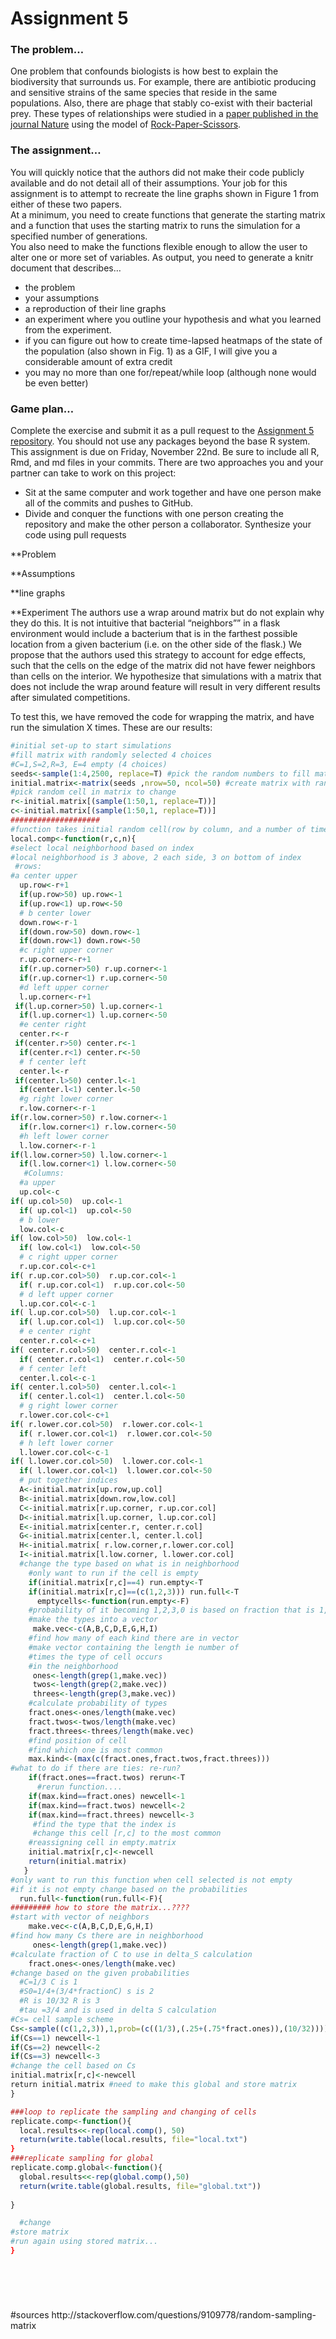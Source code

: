 Assignment 5
============

### The problem...
One problem that confounds biologists is how best to explain the
biodiversity that surrounds us.  For example, there are antibiotic producing
and sensitive strains of the same species that reside in the same
populations.  Also, there are phage that stably co-exist with their
bacterial prey.  These types of relationships were studied in a [paper published
in the journal Nature](http://www.nature.com/nature/journal/v418/n6894/full/nature00823.html) using the model of [Rock-Paper-Scissors](http://en.wikipedia.org/wiki/Rock-paper-scissors).

### The assignment...
You will quickly notice that the authors did not make their code publicly
available and do not detail all of their assumptions. Your job for this
assignment is to attempt to recreate the line graphs shown in Figure 1 from
either of these two papers.  
At a minimum, you need to create functions that
generate the starting matrix and a 
function that uses the starting matrix to
runs the simulation for a specified number of generations.  
You also need to
make the functions flexible enough to allow the user to alter one or more set of
variables. As output, you need to generate a knitr document that describes...

* the problem
* your assumptions
* a reproduction of their line graphs
* an experiment where you outline your hypothesis and what you learned from the experiment.
* if you can figure out how to create time-lapsed heatmaps of the state of the
population (also shown in Fig. 1) as a GIF, I will give you a considerable
amount of extra credit
* you may no more than one for/repeat/while loop (although none would be even better)

### Game plan...
Complete the exercise and submit it as a pull request to the [Assignment 5 repository](https://github.com/microbialinformatics/assignment05). You should not use any packages beyond the base R system. This assignment is due on Friday, November 22nd. Be sure to include all R, Rmd, and md files in your commits. There are two approaches you and your partner can take to work on this project:

* Sit at the same computer and work together and have one person make all of the commits and pushes to GitHub.
* Divide and conquer the functions with one person creating the repository and make the other person a collaborator. Synthesize your code using pull requests


**Problem

**Assumptions

**line graphs

**Experiment
The authors use a wrap around matrix but do not explain why they do this.  It is not intuitive that bacterial "neighbors"" in a flask environment would include a bacterium that is in the farthest possible location from a given bacterium (i.e. on the other side of the flask.) We propose that the authors used this strategy to account for edge effects, such that the cells on the edge of the matrix did not have fewer neighbors than cells on the interior. We hypothesize that simulations with a matrix that does not include the wrap around feature will result in very different results after simulated competitions.  

To test this, we have removed the code for wrapping the matrix, and have run the simulation X times.  These are our results: 




```r
#initial set-up to start simulations
#fill matrix with randomly selected 4 choices
#C=1,S=2,R=3, E=4 empty (4 choices)
seeds<-sample(1:4,2500, replace=T) #pick the random numbers to fill matrix
initial.matrix<-matrix(seeds ,nrow=50, ncol=50) #create matrix with random numbers
#pick random cell in matrix to change
r<-initial.matrix[(sample(1:50,1, replace=T))]
c<-initial.matrix[(sample(1:50,1, replace=T))]
####################
#function takes initial random cell(row by column, and a number of times to run) and assesses local neighborhood dynamics
local.comp<-function(r,c,n){
#select local neighborhood based on index
#local neighborhood is 3 above, 2 each side, 3 on bottom of index
 #rows:
#a center upper
  up.row<-r+1
  if(up.row>50) up.row<-1
  if(up.row<1) up.row<-50
  # b center lower
  down.row<-r-1
  if(down.row>50) down.row<-1
  if(down.row<1) down.row<-50
  #c right upper corner
  r.up.corner<-r+1
  if(r.up.corner>50) r.up.corner<-1
  if(r.up.corner<1) r.up.corner<-50
  #d left upper corner
  l.up.corner<-r+1
 if(l.up.corner>50) l.up.corner<-1
  if(l.up.corner<1) l.up.corner<-50
  #e center right
  center.r<-r
 if(center.r>50) center.r<-1
  if(center.r<1) center.r<-50
  # f center left
  center.l<-r
 if(center.l>50) center.l<-1
  if(center.l<1) center.l<-50
  #g right lower corner
  r.low.corner<-r-1
if(r.low.corner>50) r.low.corner<-1
  if(r.low.corner<1) r.low.corner<-50
  #h left lower corner 
  l.low.corner<-r-1
if(l.low.corner>50) l.low.corner<-1
  if(l.low.corner<1) l.low.corner<-50
   #Columns:
  #a upper
  up.col<-c
if( up.col>50)  up.col<-1
  if( up.col<1)  up.col<-50
  # b lower
  low.col<-c
if( low.col>50)  low.col<-1
  if( low.col<1)  low.col<-50
  # c right upper corner
  r.up.cor.col<-c+1
if( r.up.cor.col>50)  r.up.cor.col<-1
  if( r.up.cor.col<1)  r.up.cor.col<-50
  # d left upper corner
  l.up.cor.col<-c-1
if( l.up.cor.col>50)  l.up.cor.col<-1
  if( l.up.cor.col<1)  l.up.cor.col<-50
  # e center right
  center.r.col<-c+1
if( center.r.col>50)  center.r.col<-1
  if( center.r.col<1)  center.r.col<-50
  # f center left
  center.l.col<-c-1
if( center.l.col>50)  center.l.col<-1
  if( center.l.col<1)  center.l.col<-50
  # g right lower corner
  r.lower.cor.col<-c+1
if( r.lower.cor.col>50)  r.lower.cor.col<-1
  if( r.lower.cor.col<1)  r.lower.cor.col<-50
  # h left lower corner 
  l.lower.cor.col<-c-1
if( l.lower.cor.col>50)  l.lower.cor.col<-1
  if( l.lower.cor.col<1)  l.lower.cor.col<-50
  # put together indices
  A<-initial.matrix[up.row,up.col]
  B<-initial.matrix[down.row,low.col]
  C<-initial.matrix[r.up.corner, r.up.cor.col]
  D<-initial.matrix[l.up.corner, l.up.cor.col]
  E<-initial.matrix[center.r, center.r.col]
  G<-initial.matrix[center.l, center.l.col]
  H<-initial.matrix[ r.low.corner,r.lower.cor.col]
  I<-initial.matrix[l.low.corner, l.lower.cor.col]
  #change the type based on what is in neighborhood
    #only want to run if the cell is empty
    if(initial.matrix[r,c]==4) run.empty<-T
    if(initial.matrix[r,c]==(c(1,2,3))) run.full<-T  
      emptycells<-function(run.empty<-F)    
    #probability of it becoming 1,2,3,0 is based on fraction that is 1,2,3,0
    #make the types into a vector
     make.vec<-c(A,B,C,D,E,G,H,I)
    #find how many of each kind there are in vector
    #make vector containing the length ie number of 
    #times the type of cell occurs          
    #in the neighborhood
     ones<-length(grep(1,make.vec))
     twos<-length(grep(2,make.vec))
     threes<-length(grep(3,make.vec))
    #calculate probability of types
    fract.ones<-ones/length(make.vec)
    fract.twos<-twos/length(make.vec)
    fract.threes<-threes/length(make.vec)
    #find position of cell
    #find which one is most common
    max.kind<-(max(c(fract.ones,fract.twos,fract.threes)))
#what to do if there are ties: re-run?
    if(fract.ones==fract.twos) rerun<-T
      #rerun function....
    if(max.kind==fract.ones) newcell<-1
    if(max.kind==fract.twos) newcell<-2
    if(max.kind==fract.threes) newcell<-3
     #find the type that the index is
     #change this cell [r,c] to the most common
    #reassigning cell in empty.matrix
    initial.matrix[r,c]<-newcell
    return(initial.matrix)
   }
#only want to run this function when cell selected is not empty
#if it is not empty change based on the probabilities
  run.full<-function(run.full<-F){
######### how to store the matrix...????
#start with vector of neighbors
    make.vec<-c(A,B,C,D,E,G,H,I)
#find how many Cs there are in neighborhood
     ones<-length(grep(1,make.vec))
#calculate fraction of C to use in delta_S calculation
    fract.ones<-ones/length(make.vec)
#change based on the given probabilities
  #C=1/3 C is 1
  #S0=1/4+(3/4*fractionC) s is 2
  #R is 10/32 R is 3
  #tau =3/4 and is used in delta S calculation
#Cs= cell sample scheme
Cs<-sample((c(1,2,3)),1,prob=(c((1/3),(.25+(.75*fract.ones)),(10/32))))
if(Cs==1) newcell<-1
if(Cs==2) newcell<-2
if(Cs==3) newcell<-3
#change the cell based on Cs
initial.matrix[r,c]<-newcell
return initial.matrix #need to make this global and store matrix
}

###loop to replicate the sampling and changing of cells
replicate.comp<-function(){
  local.results<<-rep(local.comp(), 50)
  return(write.table(local.results, file="local.txt")
}
###replicate sampling for global
replicate.comp.global<-function(){
  global.results<<-rep(global.comp(),50)
  return(write.table(global.results, file="global.txt"))
  
}

  #change 
#store matrix
#run again using stored matrix...
}
 
  





```
#sources
http://stackoverflow.com/questions/9109778/random-sampling-matrix
